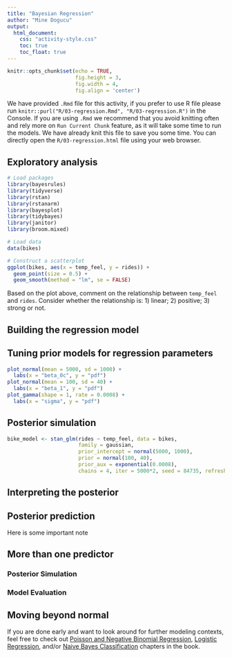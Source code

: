 ```yaml
---
title: "Bayesian Regression"
author: "Mine Dogucu"
output: 
  html_document:
    css: "activity-style.css"
    toc: true
    toc_float: true
---
```


```r
knitr::opts_chunk$set(echo = TRUE,
                      fig.height = 3,
                      fig.width = 4,
                      fig.align = 'center')
```

We have provided `.Rmd` file for this activity, if you prefer to use R file please run `knitr::purl("R/03-regression.Rmd", "R/03-regression.R")` in the Console.
If you are using `.Rmd` we recommend that you avoid knitting often and rely more on `Run Current Chunk` feature, as it will take some time to run the models.
We have already knit this file to save you some time. 
You can directly open the `R/03-regression.html` file using your web browser.

## Exploratory analysis

```r
# Load packages
library(bayesrules)
library(tidyverse)
library(rstan)
library(rstanarm)
library(bayesplot)
library(tidybayes)
library(janitor)
library(broom.mixed)
```


```r
# Load data
data(bikes)

# Construct a scatterplot
ggplot(bikes, aes(x = temp_feel, y = rides)) + 
  geom_point(size = 0.5) + 
  geom_smooth(method = "lm", se = FALSE)
```


Based on the plot above, comment on the relationship between `temp_feel` and `rides`. 
Consider whether the relationship is: 1) linear; 2) positive; 3) strong or not.


## Building the regression model

## Tuning prior models for regression parameters

```r
plot_normal(mean = 5000, sd = 1000) + 
  labs(x = "beta_0c", y = "pdf")
plot_normal(mean = 100, sd = 40) + 
  labs(x = "beta_1", y = "pdf")
plot_gamma(shape = 1, rate = 0.0008) + 
  labs(x = "sigma", y = "pdf")
```


## Posterior simulation

```r
bike_model <- stan_glm(rides ~ temp_feel, data = bikes,
                       family = gaussian,
                       prior_intercept = normal(5000, 1000),
                       prior = normal(100, 40), 
                       prior_aux = exponential(0.0008),
                       chains = 4, iter = 5000*2, seed = 84735, refresh = FALSE)
```


## Interpreting the posterior


## Posterior prediction

<div id= "attention"> Here is some important note </div>

## More than one predictor

### Posterior Simulation

### Model Evaluation

## Moving beyond normal

If you are done early and want to look around for further modeling contexts, feel free to check out [Poisson and Negative Binomial Regression](https://www.bayesrulesbook.com/chapter-12.html), [Logistic Regression](https://www.bayesrulesbook.com/chapter-13.html), and/or [Naive Bayes Classification](https://www.bayesrulesbook.com/chapter-14.html) chapters in the book.
